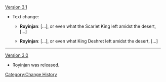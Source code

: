 [[Version 3.1]]
* Text change:
** {{Color|Old:}} '''Royinjan''': [...], or even what the Scarlet King left amidst the desert, [...]
** {{Color|New:}} '''Royinjan''': [...], or even what King Deshret left amidst the desert, [...]
----
[[Version 3.0]]
* Royinjan was released.
<noinclude>[[Category:Change History]]</noinclude>